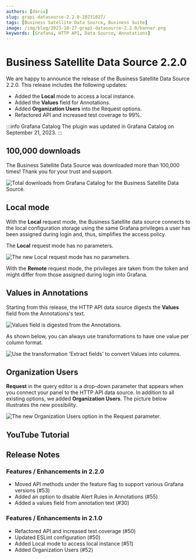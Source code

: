 ```yaml
---
authors: [daria]
slug: grapi-datasource-2.2.0-20231027/
tags: [Business Satellite Data Source, Business Suite]
image: /img/blog/2023-10-27-grapi-datasource-2.2.0/banner.png
keywords: [Grafana, HTTP API, Data Source, Annotations]
---
```



# Business Satellite Data Source 2.2.0

We are happy to announce the release of the Business Satellite Data Source 2.2.0. This release includes the following updates:

- Added the <b>Local</b> mode to access a local instance.
- Added the <b>Values</b> field for Annotations.
- Added <b>Organization Users</b> into the Request options.
- Refactored API and increased test coverage to 99%.

:::info Grafana Catalog
The plugin was updated in Grafana Catalog on September 21, 2023.
:::

<Shorts
  src="https://www.youtube.com/embed/K6U1ZpG6a5U"
  title="HTTP API Data Source 2.2.0 for Grafana."
/>

## 100,000 downloads

The Business Satellite Data Source was downloaded more than 100,000 times! Thank you for your trust and support.

<Image
  title="Total downloads from Grafana Catalog for the Business Satellite Data Source."
  src="/img/blog/2023-10-27-grapi-datasource-2.2.0/downloads.png"
/>

## Local mode

With the <b>Local</b> request mode, the Business Satellite data source connects to the local configuration storage using the same Grafana privileges a user has been assigned during login and, thus, simplifies the access policy.

The <b>Local</b> request mode has no parameters.

<Image
  title="The new Local request mode has no parameters."
  src="/img/blog/2023-10-27-grapi-datasource-2.2.0/local.png"
/>

With the <b>Remote</b> request mode, the privileges are taken from the token and might differ from those assigned during login into Grafana.

## Values in Annotations

Starting from this release, the HTTP API data source digests the <b>Values</b> field from the Annotations's text.

<Image
  title="Values field is digested from the Annotations."
  src="/img/blog/2023-10-27-grapi-datasource-2.2.0/value.png"
/>

As shown below, you can always use transformations to have one value per column format.

<Image
  title="Use the transformation 'Extract fields' to convert Values into columns."
  src="/img/blog/2023-10-27-grapi-datasource-2.2.0/trans.png"
/>

## Organization Users

**Request** in the query editor is a drop-down parameter that appears when you connect your panel
to the HTTP API data source. In addition to all existing options, we added
**Organization Users**. The picture below illustrates the new possibility.

<Image
  title="The new Organization Users option in the Request parameter."
  src="/img/blog/2023-10-27-grapi-datasource-2.2.0/users.png"
/>

<GettingStarted />

## YouTube Tutorial

<Youtube
  id="0zibOEGqTJ8"
  title="Easy access to Grafana backend using Business Satellite data source."
/>

## Release Notes

### Features / Enhancements in 2.2.0

- Moved API methods under the feature flag to support various Grafana versions (#53)
- Added an option to disable Alert Rules in Annotations (#55)
- Added a values field from annotation text (#30)

### Features / Enhancements in 2.1.0

- Refactored API and increased test coverage (#50)
- Updated ESLint configuration (#50)
- Added Local mode to access local instance (#51)
- Added Organization Users (#52)

<Feedback />
